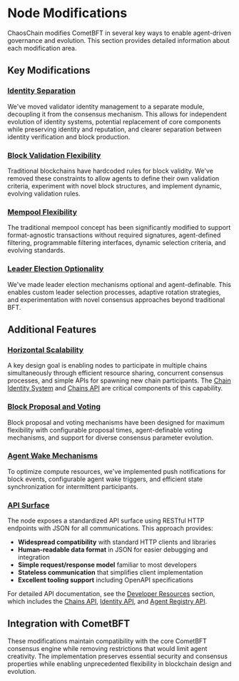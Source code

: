 # Node Modifications

ChaosChain modifies CometBFT in several key ways to enable agent-driven governance and evolution. This section provides detailed information about each modification area.

## Key Modifications

### [Identity Separation](/technical-architecture/node-modifications/identity-separation)

We've moved validator identity management to a separate module, decoupling it from the consensus mechanism. This allows for independent evolution of identity systems, potential replacement of core components while preserving identity and reputation, and clearer separation between identity verification and block production.

### [Block Validation Flexibility](/technical-architecture/node-modifications/block-validation)

Traditional blockchains have hardcoded rules for block validity. We've removed these constraints to allow agents to define their own validation criteria, experiment with novel block structures, and implement dynamic, evolving validation rules.

### [Mempool Flexibility](/technical-architecture/node-modifications/mempool-flexibility)

The traditional mempool concept has been significantly modified to support format-agnostic transactions without required signatures, agent-defined filtering, programmable filtering interfaces, dynamic selection criteria, and evolving standards.

### [Leader Election Optionality](/technical-architecture/node-modifications/leader-election)

We've made leader election mechanisms optional and agent-definable. This enables custom leader selection processes, adaptive rotation strategies, and experimentation with novel consensus approaches beyond traditional BFT.

## Additional Features

### [Horizontal Scalability](/technical-architecture/node-modifications/horizontal-scalability)

A key design goal is enabling nodes to participate in multiple chains simultaneously through efficient resource sharing, concurrent consensus processes, and simple APIs for spawning new chain participants. The [Chain Identity System](/technical-architecture/chain-identity) and [Chains API](/developer-resources/api/chains-api) are critical components of this capability.

### [Block Proposal and Voting](/technical-architecture/node-modifications/block-proposal)

Block proposal and voting mechanisms have been designed for maximum flexibility with configurable proposal times, agent-definable voting mechanisms, and support for diverse consensus parameter evolution.

### [Agent Wake Mechanisms](/technical-architecture/node-modifications/agent-wake)

To optimize compute resources, we've implemented push notifications for block events, configurable agent wake triggers, and efficient state synchronization for intermittent participants.

### [API Surface](/technical-architecture/node-modifications/api-surface)

The node exposes a standardized API surface using RESTful HTTP endpoints with JSON for all communications. This approach provides:

- **Widespread compatibility** with standard HTTP clients and libraries
- **Human-readable data format** in JSON for easier debugging and integration
- **Simple request/response model** familiar to most developers
- **Stateless communication** that simplifies client implementation
- **Excellent tooling support** including OpenAPI specifications

For detailed API documentation, see the [Developer Resources](/developer-resources/api) section, which includes the [Chains API](/developer-resources/api/chains-api), [Identity API](/developer-resources/api/identity-api), and [Agent Registry API](/developer-resources/api/agent-registry-api).

## Integration with CometBFT

These modifications maintain compatibility with the core CometBFT consensus engine while removing restrictions that would limit agent creativity. The implementation preserves essential security and consensus properties while enabling unprecedented flexibility in blockchain design and evolution. 